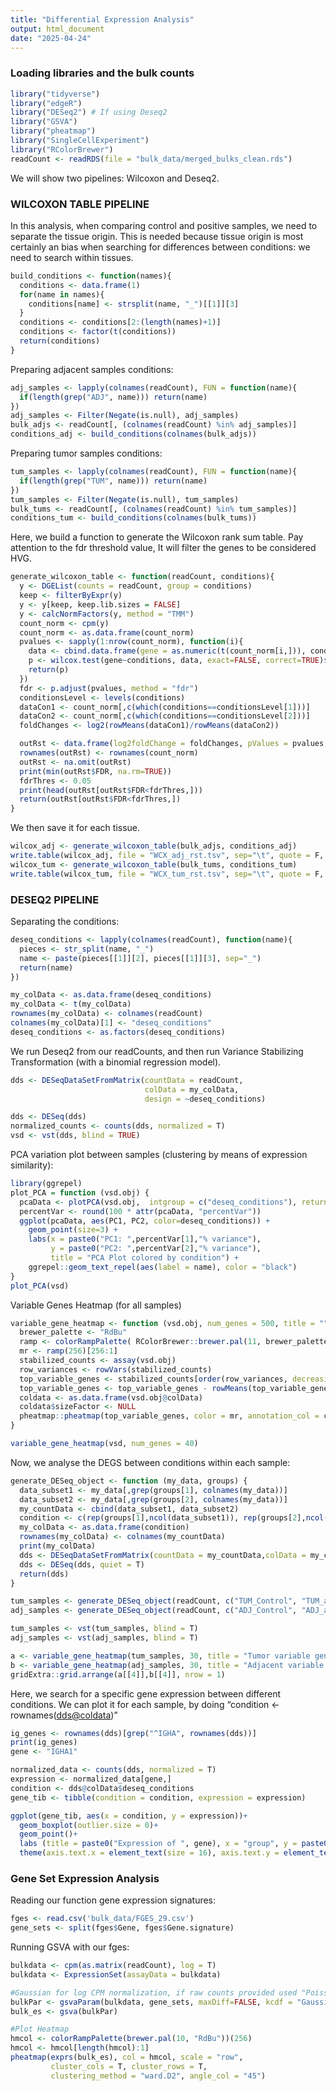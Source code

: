 ```yaml
---
title: "Differential Expression Analysis"
output: html_document
date: "2025-04-24"
---
```


### Loading libraries and the bulk counts

```r
library("tidyverse")
library("edgeR")
library("DESeq2") # If using Deseq2
library("GSVA")
library("pheatmap")
library("SingleCellExperiment")
library("RColorBrewer")
readCount <- readRDS(file = "bulk_data/merged_bulks_clean.rds")
```

We will show two pipelines: Wilcoxon and Deseq2.

### WILCOXON TABLE PIPELINE

In this analysis, when comparing control and positive samples, we need to separate the tissue origin. This is needed because tissue origin is most certainly an bias when searching for differences between conditions: we need to search within tissues.

```r
build_conditions <- function(names){
  conditions <- data.frame(1)
  for(name in names){
    conditions[name] <- strsplit(name, "_")[[1]][3]
  }
  conditions <- conditions[2:(length(names)+1)]
  conditions <- factor(t(conditions))
  return(conditions)
}
```

Preparing adjacent samples conditions:

```r
adj_samples <- lapply(colnames(readCount), FUN = function(name){
  if(length(grep("ADJ", name))) return(name)
})
adj_samples <- Filter(Negate(is.null), adj_samples)
bulk_adjs <- readCount[, (colnames(readCount) %in% adj_samples)]
conditions_adj <- build_conditions(colnames(bulk_adjs))
```

Preparing tumor samples conditions:

```r
tum_samples <- lapply(colnames(readCount), FUN = function(name){
  if(length(grep("TUM", name))) return(name)
})
tum_samples <- Filter(Negate(is.null), tum_samples)
bulk_tums <- readCount[, (colnames(readCount) %in% tum_samples)]
conditions_tum <- build_conditions(colnames(bulk_tums))
```

Here, we build a function to generate the Wilcoxon rank sum table. Pay attention to the fdr threshold value, It will filter the genes to be considered HVG.

```r
generate_wilcoxon_table <- function(readCount, conditions){
  y <- DGEList(counts = readCount, group = conditions)
  keep <- filterByExpr(y)
  y <- y[keep, keep.lib.sizes = FALSE]
  y <- calcNormFactors(y, method = "TMM")
  count_norm <- cpm(y)
  count_norm <- as.data.frame(count_norm)
  pvalues <- sapply(1:nrow(count_norm), function(i){
    data <- cbind.data.frame(gene = as.numeric(t(count_norm[i,])), conditions)
    p <- wilcox.test(gene~conditions, data, exact=FALSE, correct=TRUE)$p.value
    return(p)
  })
  fdr <- p.adjust(pvalues, method = "fdr")
  conditionsLevel <- levels(conditions)
  dataCon1 <- count_norm[,c(which(conditions==conditionsLevel[1]))]
  dataCon2 <- count_norm[,c(which(conditions==conditionsLevel[2]))]
  foldChanges <- log2(rowMeans(dataCon1)/rowMeans(dataCon2))

  outRst <- data.frame(log2foldChange = foldChanges, pValues = pvalues, FDR = fdr)
  rownames(outRst) <- rownames(count_norm)
  outRst <- na.omit(outRst)
  print(min(outRst$FDR, na.rm=TRUE))
  fdrThres <- 0.05
  print(head(outRst[outRst$FDR<fdrThres,]))
  return(outRst[outRst$FDR<fdrThres,])
}
```

We then save it for each tissue.

```r
wilcox_adj <- generate_wilcoxon_table(bulk_adjs, conditions_adj)
write.table(wilcox_adj, file = "WCX_adj_rst.tsv", sep="\t", quote = F, row.names = T, col.names = T)
wilcox_tum <- generate_wilcoxon_table(bulk_tums, conditions_tum)
write.table(wilcox_tum, file = "WCX_tum_rst.tsv", sep="\t", quote = F, row.names = T, col.names = T)
```

### DESEQ2 PIPELINE

Separating the conditions:

```r
deseq_conditions <- lapply(colnames(readCount), function(name){
  pieces <- str_split(name, "_")
  name <- paste(pieces[[1]][2], pieces[[1]][3], sep="_")
  return(name)
})

my_colData <- as.data.frame(deseq_conditions)
my_colData <- t(my_colData)
rownames(my_colData) <- colnames(readCount)
colnames(my_colData)[1] <- "deseq_conditions"
deseq_conditions <- as.factors(deseq_conditions)
```

We run Deseq2 from our readCounts, and then run Variance Stabilizing Transformation (with a binomial regression model).

```r
dds <- DESeqDataSetFromMatrix(countData = readCount,
                              colData = my_colData,
                              design = ~deseq_conditions)

dds <- DESeq(dds)
normalized_counts <- counts(dds, normalized = T)
vsd <- vst(dds, blind = TRUE)
```

PCA variation plot between samples (clustering by means of expression similarity):

```r
library(ggrepel)
plot_PCA = function (vsd.obj) {
  pcaData <- plotPCA(vsd.obj,  intgroup = c("deseq_conditions"), returnData = T)
  percentVar <- round(100 * attr(pcaData, "percentVar"))
  ggplot(pcaData, aes(PC1, PC2, color=deseq_conditions)) +
    geom_point(size=3) +
    labs(x = paste0("PC1: ",percentVar[1],"% variance"),
         y = paste0("PC2: ",percentVar[2],"% variance"),
         title = "PCA Plot colored by condition") +
    ggrepel::geom_text_repel(aes(label = name), color = "black")
}
plot_PCA(vsd)
```

Variable Genes Heatmap (for all samples)

```r
variable_gene_heatmap <- function (vsd.obj, num_genes = 500, title = "") {
  brewer_palette <- "RdBu"
  ramp <- colorRampPalette( RColorBrewer::brewer.pal(11, brewer_palette))
  mr <- ramp(256)[256:1]
  stabilized_counts <- assay(vsd.obj)
  row_variances <- rowVars(stabilized_counts)
  top_variable_genes <- stabilized_counts[order(row_variances, decreasing=T)[1:num_genes],]
  top_variable_genes <- top_variable_genes - rowMeans(top_variable_genes, na.rm=T)
  coldata <- as.data.frame(vsd.obj@colData)
  coldata$sizeFactor <- NULL
  pheatmap::pheatmap(top_variable_genes, color = mr, annotation_col = coldata, fontsize_col = 8, fontsize_row = 300/num_genes, border_color = NA, main = title)
}

variable_gene_heatmap(vsd, num_genes = 40)
```

Now, we analyse the DEGS between conditions within each sample:

```r
generate_DESeq_object <- function (my_data, groups) {
  data_subset1 <- my_data[,grep(groups[1], colnames(my_data))]
  data_subset2 <- my_data[,grep(groups[2], colnames(my_data))]
  my_countData <- cbind(data_subset1, data_subset2)
  condition <- c(rep(groups[1],ncol(data_subset1)), rep(groups[2],ncol(data_subset2)))
  my_colData <- as.data.frame(condition)
  rownames(my_colData) <- colnames(my_countData)
  print(my_colData)
  dds <- DESeqDataSetFromMatrix(countData = my_countData,colData = my_colData,design = ~ condition)
  dds <- DESeq(dds, quiet = T)
  return(dds)
}

tum_samples <- generate_DESeq_object(readCount, c("TUM_Control", "TUM_aPDL1"))
adj_samples <- generate_DESeq_object(readCount, c("ADJ_Control", "ADJ_aPDL1"))

tum_samples <- vst(tum_samples, blind = T)
adj_samples <- vst(adj_samples, blind = T)

a <- variable_gene_heatmap(tum_samples, 30, title = "Tumor variable genes")
b <- variable_gene_heatmap(adj_samples, 30, title = "Adjacent variable genes")
gridExtra::grid.arrange(a[[4]],b[[4]], nrow = 1)
```

Here, we search for a specific gene expression between different conditions. We can plot it for each sample, by doing "condition \<- rownames([dds\@coldata](mailto:dds@coldata){.email})"

```r
ig_genes <- rownames(dds)[grep("^IGHA", rownames(dds))]
print(ig_genes)
gene <- "IGHA1"

normalized_data <- counts(dds, normalized = T)
expression <- normalized_data[gene,]
condition <- dds@colData$deseq_conditions
gene_tib <- tibble(condition = condition, expression = expression)

ggplot(gene_tib, aes(x = condition, y = expression))+
  geom_boxplot(outlier.size = 0)+
  geom_point()+
  labs (title = paste0("Expression of ", gene), x = "group", y = paste0("Normalized expression (", "Deseq2" , ")"))+
  theme(axis.text.x = element_text(size = 16), axis.text.y = element_text(size = 12))
```

### Gene Set Expression Analysis

Reading our function gene expression signatures:

```r
fges <- read.csv('bulk_data/FGES_29.csv')
gene_sets <- split(fges$Gene, fges$Gene.signature)
```

Running GSVA with our fges:

```r
bulkdata <- cpm(as.matrix(readCount), log = T)
bulkdata <- ExpressionSet(assayData = bulkdata)

#Gaussian for log CPM normalization, if raw counts provided used "Poisson"
bulkPar <- gsvaParam(bulkdata, gene_sets, maxDiff=FALSE, kcdf = "Gaussian")
bulk_es <- gsva(bulkPar)

#Plot Heatmap
hmcol <- colorRampPalette(brewer.pal(10, "RdBu"))(256)
hmcol <- hmcol[length(hmcol):1]
pheatmap(exprs(bulk_es), col = hmcol, scale = "row",
         cluster_cols = T, cluster_rows = T,
         clustering_method = "ward.D2", angle_col = "45")
```
